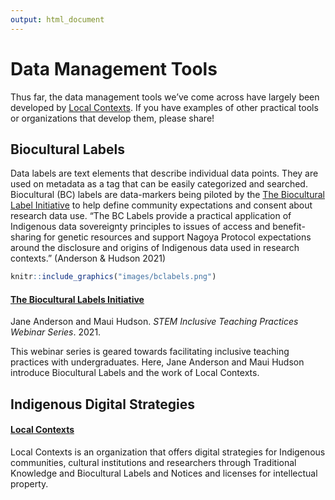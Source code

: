 ```yaml
---
output: html_document
---
```

# Data Management Tools
Thus far, the data management tools we've come across have largely been developed by [Local Contexts](https://localcontexts.org/labels/biocultural-labels/). If you have examples of other practical tools or organizations that develop them, please share!

## Biocultural Labels
Data labels are text elements that describe individual data points. They are used on metadata as a tag that can be easily categorized and searched. Biocultural (BC) labels are data-markers being piloted by the [The Biocultural Label Initiative](https://www.enrich-hub.org/bc-labels) to help define community expectations and consent about research data use. "The BC Labels provide a practical application of Indigenous data sovereignty principles to issues of access and benefit-sharing for genetic resources and support Nagoya Protocol expectations around the disclosure and origins of Indigenous data used in research contexts." (Anderson & Hudson 2021)


```r
knitr::include_graphics("images/bclabels.png")

```

#### [The Biocultural Labels Initiative](https://qubeshub.org/publications/2326/1) {-}
Jane Anderson and Maui Hudson. *STEM Inclusive Teaching Practices Webinar Series*. 2021.  

This webinar series is geared towards facilitating inclusive teaching practices with undergraduates. Here, Jane Anderson and Maui Hudson introduce Biocultural Labels and the work of Local Contexts. 

## Indigenous Digital Strategies
#### [Local Contexts](https://localcontexts.org/labels/biocultural-labels/) {-}
Local Contexts is an organization that offers digital strategies for Indigenous communities, cultural institutions and researchers through Traditional Knowledge and Biocultural Labels and Notices and licenses for intellectual property. 

